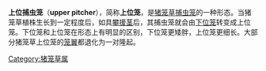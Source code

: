 {{File|zh-hant=Nepenthes pitcher morphology upper in Chinese(traditional Chinese).jpg|zh-hans=Nepenthes pitcher morphology upper in Chinese.jpg|350px|thumb|上位捕蟲籠示意圖}}
'''上位捕虫笼'''（'''upper pitcher'''），简称'''上位笼'''，是[[猪笼草|猪笼草]][[捕虫笼|捕虫笼]]的一种形态。当猪笼草植株生长到一定程度后，如具[[攀援茎|攀援茎]]后，其捕虫笼就会由[[下位捕虫笼|下位笼]]转变成上位笼。下位笼和上位笼在形态上有明显的区别，下位笼更矮胖，上位笼更细长。大部分猪笼草上位笼的[[笼翼|笼翼]]都退化为一对隆起。
[[Category:猪笼草属|Category:猪笼草属]]